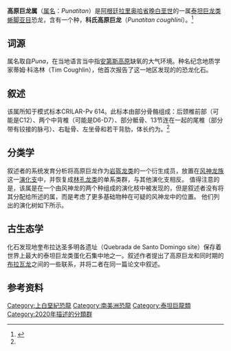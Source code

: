 {{Automatic taxobox
| fossil_range = 晚[[白垩纪|白垩纪]]，{{fossilrange|坎潘阶|马斯特里赫特阶}}
| taxon = Punatitan
| image =
| image_caption = 脊椎
| authority = Hechenleitner ''et al.'', 2020
| type_species = '''科氏高原巨龙<br />''Punatitan coughlini'''''
| type_species_authority = Hechenleitner ''et al.'', 2020
}}

'''高原巨龙属'''（[[属名|属名]]：''Punatitan''）是[[阿根廷|阿根廷]][[拉里奥哈省|拉里奥哈省]][[白垩纪|晚白垩世]]{{link-en|瓦科河沼泽组|Ciénaga del Río Huaco Formation}}的一属[[泰坦巨龙类|泰坦巨龙类]][[蜥脚亚目|蜥脚亚目]]恐龙，含有一个种，'''科氏高原巨龙'''（''Punatitan coughlini''）。<ref name=Bravasaurus>{{Cite journal|author1=E. Martín Hechenleitner |author2=Léa Leuzinger |author3=Agustín G. Martinelli |author4=Sebastián Rocher |author5=Lucas E. Fiorelli |author6= |author7= |year=2020 |title=Two Late Cretaceous sauropods reveal titanosaurian dispersal across South America |journal=Communications Biology |volume=3 |issue=1 |pages=Article number 622 |doi=10.1038/s42003-020-01338-w }}</ref>

== 词源 ==
属名取自''Puna''，在当地语言当中指[[安第斯高原|安第斯高原]]缺氧的大气环境。种名纪念地质学家蒂姆·科洛林（Tim Coughlin），他首次报告了这一地区发现的的恐龙化石。

== 叙述 ==
该属所知于模式标本CRILAR-Pv 614。此标本由部分骨骼组成：后颈椎前部（可能是C12）、两个中背椎（可能是D6-D7）、部分骶骨、13节连在一起的尾椎（部分带有铰接的脉弓）、右耻骨、左坐骨和若干背肋，体长约为{{conv|14|m|ft|abbr=}}。<ref name="Bravasaurus" />

== 分类学 ==
叙述者的系统发育分析将高原巨龙作为[[岩盔龙类|岩盔龙类]]的一个衍生成员，放置在[[风神龙族|风神龙族]]这一[[演化支|演化支]]中，并恢复成[[林孔龙类|林孔龙类]]的单系类群，与其他演化支相反。 值得注意的是，该属是在一个由风神龙的两个种组成的演化枝中被发现的，但是叙述者没有将其分配给所述的属，而是考虑了更多基础物种在可疑的风神龙中的位置。 他们列出的演化树如下所示。

{{clade| style=font-size: 100%; line-height:100%
|label1=[[岩盔龙类|岩盔龙类]]
|1={{clade
 |1=[[马拉维龙|马拉维龙]]
 |2={{clade
  |1=[[沉重龙|沉重龙]]
  |2={{clade
   |label1=[[真泰坦巨龙类|真泰坦巨龙类]]
   |1={{clade
    |1=[[无畏巨龙|无畏巨龙]]
    |2={{clade
     |1={{clade
      |1=[[掠食龙|掠食龙]]
      |2={{clade
       |1=[[伊希斯龙|伊希斯龙]]
       |2=[[塔普亚龙|塔普亚龙]] }} 
      |3=[[萨尔塔龙科|萨尔塔龙科]] }}
     |label2=[[巨像龙类|巨像龙类]]
     |2={{clade
      |1=[[包鲁巨龙|包鲁巨龙]]
      |2={{clade
       |1={{clade
        |1=[[博妮塔龙|博妮塔龙]]
        |2={{clade
         |1=[[南巨龙|南巨龙]]
         |2=[[隆柯龙类|隆柯龙类]] }} }}
       |label2=[[林孔龙类|林孔龙类]]
       |2={{clade
        |1=[[林孔龙|林孔龙]]
        |2={{clade
         |1=[[穆耶恩龙|穆耶恩龙]]
         |label2=[[风神龙族|风神龙族]]
         |2={{clade
          |1={{clade
           |1={{link-en|奥瓦龙|Overosaurus}}
           |2={{clade
            |1=“风神龙”
            |2={{clade
             |1='''高原巨龙'''
             |2=[[风神龙|风神龙]] }} }} }}
          |2={{clade
           |1=[[布拉瓦龙属|布拉瓦龙]]
           |2=[[三角区龙|三角区龙]]
           |3=[[冈瓦纳巨龙|冈瓦纳巨龙]]
           |4=[[乌贝拉巴巨龙|乌贝拉巴巨龙]] }}

}} }} }} }} }} }} }} }} }} }} }}

== 古生态学 ==
化石发现地奎布拉达圣多明各遗址（Quebrada de Santo Domingo site）保存着世界上最大的泰坦巨龙类蛋化石集中地之一。叙述作者提出了高原巨龙和同时期的[[布拉瓦龙|布拉瓦龙]]之间的一些联系，并将二者在同一篇论文中叙述。 
== 参考资料 ==

{{reflist}}

{{Sauropodomorpha|T.}}
{{Taxonbar|from=Q100937008}}

[[Category:上白堊紀恐龍|Category:上白堊紀恐龍]]
[[Category:南美洲恐龍|Category:南美洲恐龍]]
[[Category:泰坦巨龍類|Category:泰坦巨龍類]]
[[Category:2020年描述的分類群|Category:2020年描述的分類群]]